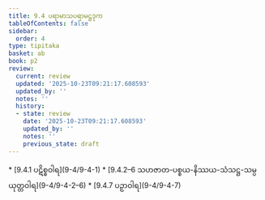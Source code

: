 ```yaml
---
title: 9.4 ပရာမာသပရာမဋ္ဌဒုက
tableOfContents: false
sidebar:
  order: 4
type: tipitaka
basket: ab
book: p2
review:
  current: review
  updated: '2025-10-23T09:21:17.608593'
  updated_by: ''
  notes: ''
  history:
  - state: review
    date: '2025-10-23T09:21:17.608593'
    updated_by: ''
    notes: ''
    previous_state: draft
---
```



<ReviewStatus review={frontmatter.review} showDetails={true} />

<HypothesisAnnotation frontmatter={frontmatter} />

<DynamicBreadcrumb />



<TableOfContents book="p2" section="9.4">
* [9.4.1 ပဋိစ္စဝါရ](9-4/9-4-1)
* [9.4.2–6 သဟဇာတ-ပစ္စယ-နိဿယ-သံသဋ္ဌ-သမ္ပယုတ္တဝါရ](9-4/9-4-2–6)
* [9.4.7 ပဉှာဝါရ](9-4/9-4-7)
</TableOfContents>